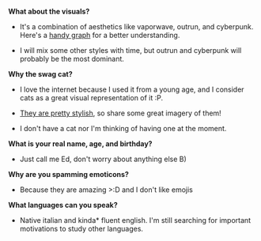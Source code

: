 ---
---

**What about the visuals?**

- It's a combination of aesthetics like vaporwave, outrun, and cyberpunk. Here's a [handy graph](https://www.reddit.com/r/outrun/comments/7yh801/cyberpunk_vs_outrun_vs_vaporwave/) for a better understanding.

- I will mix some other styles with time, but outrun and cyberpunk will probably be the most dominant.

**Why the swag cat?**

- I love the internet because I used it from a young age, and I consider cats as a great visual representation of it :P. 

- [They are pretty stylish](https://www.pinterest.it/pin/620230179961213204/), so share some great imagery of them! 

- I don't have a cat nor I'm thinking of having one at the moment.

**What is your real name, age, and birthday?**

- Just call me Ed, don't worry about anything else B) 

**Why are you spamming emoticons?**

- Because they are amazing   >:D   and I don't like emojis

**What languages can you speak?**

- Native italian and kinda* fluent english. I'm still searching for important motivations to study other languages.